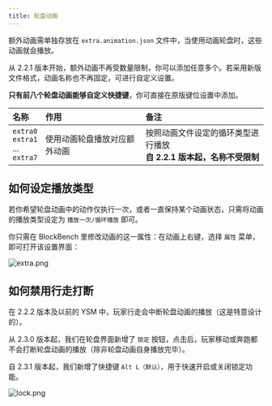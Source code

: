 ```yaml
---
title: 轮盘动画
---
```


额外动画需单独存放在 `extra.animation.json` 文件中，当使用动画轮盘时，这些动画就会播放。

从 2.2.1 版本开始，额外动画不再受数量限制，你可以添加任意多个。若采用新版文件格式，动画名称也不再固定，可进行自定义设置。

**只有前八个轮盘动画能够自定义快捷键**，你可直接在原版键位设置中添加。

| 名称                                       | 作用                         | 备注                                                                     |
| :----------------------------------------- | :--------------------------- | :----------------------------------------------------------------------- |
| `extra0`<br/>`extra1`<br/>...<br/>`extra7` | 使用动画轮盘播放对应额外动画 | 按照动画文件设定的循环类型进行播放<br/>**自 2.2.1 版本起，名称不受限制** |

## 如何设定播放类型

若你希望轮盘动画中的动作仅执行一次，或者一直保持某个动画状态，只需将动画的播放类型设定为 `播放一次/循环播放` 即可。

你只需在 BlockBench 里修改动画的这一属性：在动画上右键，选择 `属性` 菜单，即可打开该设置界面：

![extra.png](https://s2.loli.net/2025/01/30/Vxr6khACRDjHKYd.png)

## 如何禁用行走打断

在 2.2.2 版本及以前的 YSM 中，玩家行走会中断轮盘动画的播放（这是特意设计的）。

从 2.3.0 版本起，我们在轮盘界面新增了 `锁定` 按钮，点击后，玩家移动或奔跑都不会打断轮盘动画的播放（除非轮盘动画自身播放完毕）。

自 2.3.1 版本起，我们新增了快捷键 `Alt L（默认）`，用于快速开启或关闭锁定功能。

![lock.png](https://s2.loli.net/2025/01/30/PoFnd8Qpemg32V7.png)
